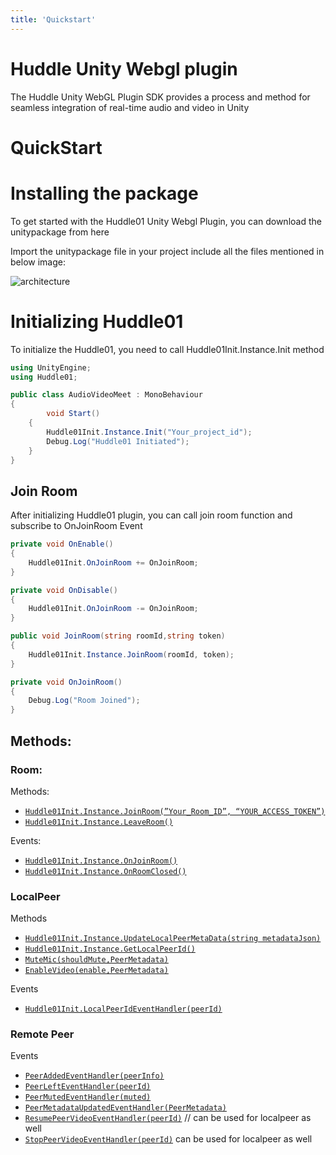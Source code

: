 ---
title: 'Quickstart'
---


# Huddle Unity Webgl plugin

The Huddle Unity WebGL Plugin SDK provides a process and method for seamless integration of real-time audio and video in Unity

# **QuickStart**

# Installing the package

To get started with the Huddle01 Unity Webgl Plugin, you can download the unitypackage from here

Import the unitypackage file in your project include all the files mentioned in below image:

<Image
  src="/docs/images/HuddlePackage_01.png"
  alt="architecture"
  width={1000}
  height={1000}
  quality={100}
  priority
  className="my-8"
/>

# **Initializing** Huddle01

To initialize the Huddle01, you need to call Huddle01Init.Instance.Init method

```csharp filename=".csharp"
using UnityEngine;
using Huddle01;

public class AudioVideoMeet : MonoBehaviour
{
		void Start()
    {
        Huddle01Init.Instance.Init("Your_project_id");
        Debug.Log("Huddle01 Initiated");
    }
}
```

## Join Room

After initializing Huddle01 plugin, you can call join room function and subscribe to OnJoinRoom Event

```csharp filename=".csharp"
private void OnEnable()
{
    Huddle01Init.OnJoinRoom += OnJoinRoom;
}

private void OnDisable()
{
    Huddle01Init.OnJoinRoom -= OnJoinRoom;  
}

public void JoinRoom(string roomId,string token)
{
    Huddle01Init.Instance.JoinRoom(roomId, token);
}

private void OnJoinRoom()
{
    Debug.Log("Room Joined");
}
```

## Methods:

### Room:

Methods:

- [`Huddle01Init.Instance.JoinRoom(”Your_Room_ID”, “YOUR_ACCESS_TOKEN”)`](/UnityWebglPlugin/methods/room#joinroom)
- [`Huddle01Init.Instance.LeaveRoom()`](/UnityWebglPlugin/methods/room#leaveroom)

Events:

- [`Huddle01Init.Instance.OnJoinRoom()`](/UnityWebglPlugin/methods/room#huddle01initjoinroomeventhandler-onjoinroom)
- [`Huddle01Init.Instance.OnRoomClosed()`](/UnityWebglPlugin/methods/room#huddle01initroomclosedeventhandler-roomclosed)

### LocalPeer

Methods

- [`Huddle01Init.Instance.UpdateLocalPeerMetaData(string metadataJson)`](/UnityWebglPlugin/methods/localPeer#updatelocalpeermetadatastring-metadata)
- [`Huddle01Init.Instance.GetLocalPeerId()`](/UnityWebglPlugin/methods/localPeer#getlocalpeerid)
- [`MuteMic(shouldMute,PeerMetadata)`](/UnityWebglPlugin/methods/localPeer#mutemicbool-shouldmute-peermetadata-metadata)
- [`EnableVideo(enable,PeerMetadata)`](/UnityWebglPlugin/methods/localPeer#enablevideobool-enable-peermetadata-metadata)

Events

- [`Huddle01Init.LocalPeerIdEventHandler(peerId)`](/UnityWebglPlugin/methods/localPeer#localpeeridstring-peerid)

### Remote Peer

Events

- [`PeerAddedEventHandler(peerInfo)`](/UnityWebglPlugin/methods/remotePeer#peeraddedeventhandlerstring-peerinfo)
- [`PeerLeftEventHandler(peerId)`](/UnityWebglPlugin/methods/remotePeer#peerlefteventhandlerstring-peerid)
- [`PeerMutedEventHandler(muted)`](/UnityWebglPlugin/methods/remotePeer#peermutedeventhandlerstring-peeridbool-muted)
- [`PeerMetadataUpdatedEventHandler(PeerMetadata)`](/UnityWebglPlugin/methods/remotePeer#peermetadataupdatedeventhandlerstring-peermetadata)
- [`ResumePeerVideoEventHandler(peerId)`](/UnityWebglPlugin/methods/remotePeer#resumepeervideoeventhandlerstring-peerid) // can be used for localpeer as well
- [`StopPeerVideoEventHandler(peerId)`](/UnityWebglPlugin/methods/remotePeer#stoppeervideoeventhandlerstring-peerid) can be used for localpeer as well
